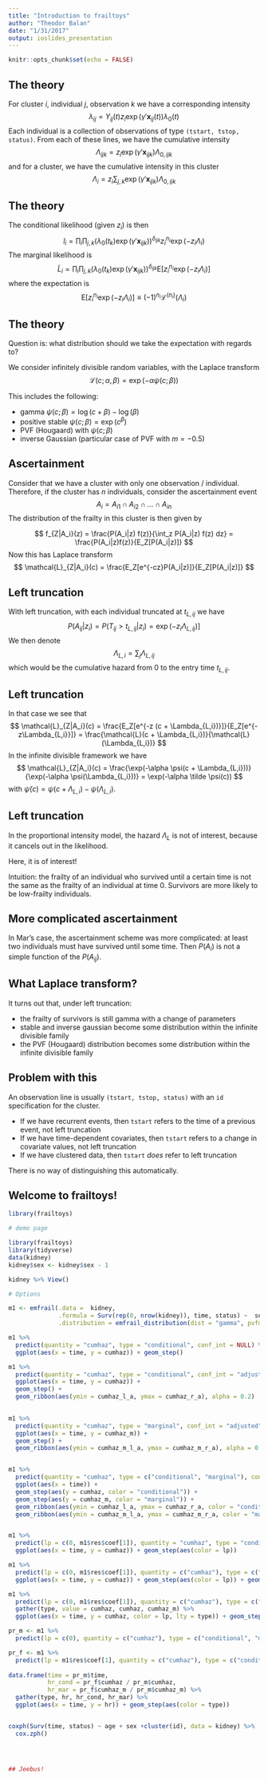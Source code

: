 ```yaml
---
title: "Introduction to frailtoys"
author: "Theodor Balan"
date: "1/31/2017"
output: ioslides_presentation
---
```


```r
knitr::opts_chunk$set(echo = FALSE)
```

## 

## The theory {.smaller}
For cluster $i$, individual $j$, observation $k$ we have a corresponding intensity
$$
\lambda_{ij} = Y_{ij}(t) z_i\exp(\gamma'\mathbf{x}_{ij}(t)) \lambda_0(t)
$$
Each individual is a collection of observations of type `(tstart, tstop, status)`. From each of these lines, we have the cumulative intensity
$$
\Lambda_{ijk} = z_i\exp(\gamma'\mathbf{x}_{ijk}) \Lambda_{0, ijk}
$$
and for a cluster, we have the cumulative intensity in this cluster
$$
\Lambda_i=z_i \sum_{j,k}\exp(\gamma'\mathbf{x}_{ijk}) \Lambda_{0, ijk}
$$

## The theory
The conditional likelihood (given $z_i$) is then
$$
l_i = \prod_i \prod_{j,k} \left(\lambda_0(t_k) \exp(\gamma'\mathbf{x}_{ijk})\right)^{\delta_{ijk}} z_i^{n_i} \exp(-z_i\Lambda_i)
$$
The marginal likelihood is
$$
\tilde L_i = \prod_i \prod_{j,k} \left(\lambda_0(t_k) \exp(\gamma'\mathbf{x}_{ijk})\right)^{\delta_{ijk}} \mathrm{E}\left[ z_i^{n_i} \exp(-z_i\Lambda_i)  \right]
$$
where the expectation is 
$$
\mathrm{E}\left[ z_i^{n_i} \exp(-z_i\Lambda_i) \right] \equiv(-1)^{n_i} \mathcal{L}^{(n_i)}(\Lambda_i) 
$$

## The theory
Question is: what distribution should we take the expectation with regards to? 

We consider infinitely divisible random variables, with the Laplace transform
$$
\mathcal{L}(c; \alpha, \beta) = \exp\left(-\alpha \psi(c;\beta)\right)
$$

This includes the following:

  - gamma $\psi(c;\beta) = \log(c + \beta) - \log(\beta)$
  - positive stable $\psi(c; \beta) = \exp(c^\beta)$
  - PVF (Hougaard) with $\psi(c; \beta)$
  - inverse Gaussian (particular case of PVF with $m = -0.5$)

## Ascertainment
Consider that we have a cluster with only one observation / individual. Therefore, if the cluster has $n$ individuals, consider the ascertainment event
$$
A_i = A_{i1} \cap A_{i2} \cap...\cap A_{in}
$$
The distribution of the frailty in this cluster is then given by

$$
f_{Z|A_i}(z) = \frac{P(A_i|z) f(z)}{\int_z P(A_i|z) f(z) dz} = \frac{P(A_i|z)f(z)}{E_Z[P(A_i|z)]}
$$
Now this has Laplace transform
$$
\mathcal{L}_{Z|A_i}(c) = \frac{E_Z[e^{-cz}P(A_i|z)]}{E_Z[P(A_i|z)]}
$$

## Left truncation
With left truncation, with each individual truncated at $t_{L, ij}$ we have
$$
P(A_{ij}|z_i) = P(T_{ij}>t_{L,ij}|z_i) = \exp(-z_i \Lambda_{L,ij})]
$$
We then denote 
$$
\Lambda_{L,i} = \sum_j \Lambda_{L,ij}
$$
which would be the cumulative hazard from 0 to the entry time $t_{L,ij}$. 

## Left truncation
In that case we see that
$$
\mathcal{L}_{Z|A_i}(c) = \frac{E_Z[e^{-z (c + \Lambda_{L,i})}]}{E_Z[e^{-z\Lambda_{L,i}}]} = \frac{\mathcal{L}(c + \Lambda_{L,i})}{\mathcal{L}(\Lambda_{L,i})}
$$
In the infinite divisible framework we have
$$
\mathcal{L}_{Z|A_i}(c) = \frac{\exp(-\alpha \psi(c + \Lambda_{L,i}))}{\exp(-\alpha \psi(\Lambda_{L,i}))} = \exp(-\alpha \tilde \psi(c))
$$
with $\tilde \psi(c) = \psi(c + \Lambda_{L,i}) - \psi(\Lambda_{L,i})$.

## Left truncation
In the proportional intensity model, the hazard $\Lambda_L$ is not of interest, because it cancels out in the likelihood.

Here, it is of interest! 

Intuition: the frailty of an individual who survived until a certain time is not the same as the frailty of an individual at time 0. Survivors are more likely to be low-frailty individuals.

## More complicated ascertainment
In Mar's case, the ascertainment scheme was more complicated: at least two individuals must have survived until some time. Then $P(A_i)$ is not a simple function of the $P(A_{ij})$. 

## What Laplace transform?
It turns out that, under left truncation:

  - the frailty of survivors is still gamma with a change of parameters
  - stable and inverse gaussian become some distribution within the infinite divisible family
  - the PVF (Hougaard) distribution becomes some distribution within the infinite divisible family
  
## Problem with this
An observation line is usually `(tstart, tstop, status)` with an `id` specification for the cluster.

  - If we have recurrent events, then `tstart` refers to the time of a previous event, not left truncation
  - If we have time-dependent covariates, then `tstart` refers to a change in covariate values, not left truncation
  - If we have clustered data, then `tstart` *does* refer to left truncation

There is no way of distinguishing this automatically. 

## Welcome to frailtoys!
```r
library(frailtoys)
```

```r
# demo page

library(frailtoys)
library(tidyverse)
data(kidney) 
kidney$sex <- kidney$sex - 1

kidney %>% View()

# Options

m1 <- emfrail(.data =  kidney, 
              .formula = Surv(rep(0, nrow(kidney)), time, status) ~  sex + age + cluster(id),
              .distribution = emfrail_distribution(dist = "gamma", pvfm = 1.5))

m1 %>% 
  predict(quantity = "cumhaz", type = "conditional", conf_int = NULL) %>% 
  ggplot(aes(x = time, y = cumhaz)) + geom_step()

m1 %>% 
  predict(quantity = "cumhaz", type = "conditional", conf_int = "adjusted") %>% 
  ggplot(aes(x = time, y = cumhaz)) +
  geom_step() +
  geom_ribbon(aes(ymin = cumhaz_l_a, ymax = cumhaz_r_a), alpha = 0.2)
  

m1 %>% 
  predict(quantity = "cumhaz", type = "marginal", conf_int = "adjusted") %>% 
  ggplot(aes(x = time, y = cumhaz_m)) +
  geom_step() +
  geom_ribbon(aes(ymin = cumhaz_m_l_a, ymax = cumhaz_m_r_a), alpha = 0.2)


m1 %>% 
  predict(quantity = "cumhaz", type = c("conditional", "marginal"), conf_int = "adjusted") %>% 
  ggplot(aes(x = time)) +
  geom_step(aes(y = cumhaz, color = "conditional")) +
  geom_step(aes(y = cumhaz_m, color = "marginal")) +
  geom_ribbon(aes(ymin = cumhaz_l_a, ymax = cumhaz_r_a, color = "conditional"), alpha = 0.2) + 
  geom_ribbon(aes(ymin = cumhaz_m_l_a, ymax = cumhaz_m_r_a, color = "marginal"), alpha = 0.2)


m1 %>% 
  predict(lp = c(0, m1$res$coef[1]), quantity = "cumhaz", type = "conditional", conf_int = NULL) %>% 
  ggplot(aes(x = time, y = cumhaz)) + geom_step(aes(color = lp))

m1 %>% 
  predict(lp = c(0, m1$res$coef[1]), quantity = c("cumhaz"), type = c("conditional", "marginal"), conf_int = NULL) %>% 
  ggplot(aes(x = time, y = cumhaz)) + geom_step(aes(color = lp)) + geom_step(aes(y = cumhaz_m, color = lp), lty = "dashed")

m1 %>% 
  predict(lp = c(0, m1$res$coef[1]), quantity = c("cumhaz"), type = c("conditional", "marginal"), conf_int = NULL) %>% 
  gather(type, value = cumhaz, cumhaz, cumhaz_m) %>% 
  ggplot(aes(x = time, y = cumhaz, color = lp, lty = type)) + geom_step()

pr_m <- m1 %>% 
  predict(lp = c(0), quantity = c("cumhaz"), type = c("conditional", "marginal"), conf_int = NULL)

pr_f <- m1 %>% 
  predict(lp = m1$res$coef[1], quantity = c("cumhaz"), type = c("conditional", "marginal"), conf_int = NULL)
  
data.frame(time = pr_m$time,
           hr_cond = pr_f$cumhaz / pr_m$cumhaz,
           hr_mar = pr_f$cumhaz_m / pr_m$cumhaz_m) %>% 
  gather(type, hr, hr_cond, hr_mar) %>% 
  ggplot(aes(x = time, y = hr)) + geom_step(aes(color = type))


coxph(Surv(time, status) ~ age + sex +cluster(id), data = kidney) %>% 
  cox.zph()




## Jeebus!



```
